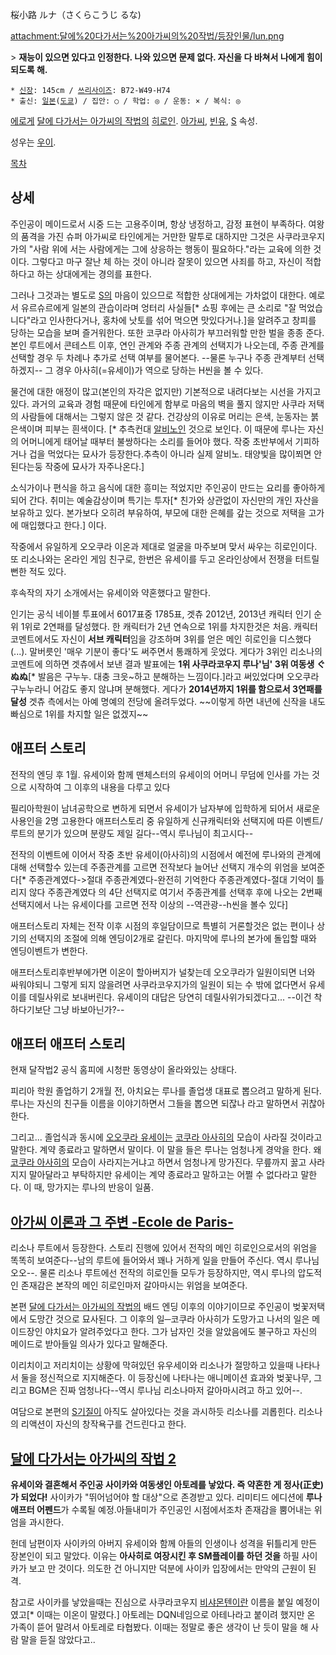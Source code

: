 桜小路 ルナ（さくらこうじ るな)

attachment:달에%20다가서는%20아가씨의%20작법/등장인물/lun.png

> '''재능이 있으면 있다고 인정한다. 나와 있으면 문제 없다. 자신을 다 바쳐서 나에게 힘이 되도록 해.'''

 * [[신장]]: 145cm / [[쓰리사이즈]]: B72-W49-H74
 * 출신: [[일본]]([[도쿄]]) / 집안: ○ / 학업: ◎ / 운동: × / 복식: ◎

[[에로게]] [[달에 다가서는 아가씨의 작법]]의 [[히로인]]. [[아가씨]], [[빈유]], [[사디즘|S]] 속성.

성우는 [[오오하시 아유루|우이]].

[[목차]]
== 상세 ==
주인공이 메이드로서 시중 드는 고용주이며, 항상 냉정하고, 감정 표현이 부족하다. 여왕의 품격을 가진 슈퍼 아가씨로 타인에게는 거만한 말투로 대하지만 그것은 사쿠라코우지 가의 "사람 위에 서는 사람에게는 그에 상응하는 행동이 필요하다."라는 교육에 의한 것이다. 그렇다고 마구 잘난 체 하는 것이 아니라 잘못이 있으면 사죄를 하고, 자신이 적합하다고 하는 상대에게는 경의를 표한다.

그러나 그것과는 별도로 [[사디즘|S]]의 마음이 있으므로 적합한 상대에게는 가차없이 대한다. 예로서 유르슈르에게 일본의 관습이라며 엉터리 사실들[* 쇼핑 후에는 큰 소리로 "잘 먹었습니다"라고 인사한다거나, 홍차에 낫토를 섞어 먹으면 맛있다거나.]을 알려주고 창피를 당하는 모습을 보며 즐거워한다. 또한 코쿠라 아사히가 부끄러워할 만한 벌을 종종 준다. 본인 루트에서 콘테스트 이후, 연인 관계와 주종 관계의 선택지가 나오는데, 주종 관계를 선택할 경우 두 차례나 추가로 선택 여부를 물어본다. --물론 누구나 주종 관계부터 선택하겠지-- 그 경우 아사히(=유세이)가 역으로 당하는 H씬을 볼 수 있다.

물건에 대한 애정이 많고(본인의 자각은 없지만) 기본적으로 내려다보는 시선을 가지고 있다. 과거의 교육과 경험 때문에 타인에게 함부로 마음의 벽을 풀지 않지만 사쿠라 저택의 사람들에 대해서는 그렇지 않은 것 같다. 건강상의 이유로 머리는 은색, 눈동자는 붉은색이며 피부는 흰색이다. [* 추측컨대 [[알비노]]인 것으로 보인다. 이 때문에 루나는 자신의 어머니에게 태어날 때부터 불쌍하다는 소리를 들어야 했다. 작중 초반부에서 기피하거나 겁을 먹었다는 묘사가 등장한다.추측이 아니라 실제 알비노. 태양빛을 많이쬐면 안된다는둥 작중에 묘사가 자주나온다.]

소식가이나 편식을 하고 음식에 대한 흥미는 적었지만 주인공이 만드는 요리를 좋아하게 되어 간다. 취미는 예술감상이며 특기는 투자[* 친가와 상관없이 자신만의 개인 자산을 보유하고 있다. 본가보다 오히려 부유하여, 부모에 대한 은혜를 갚는 것으로 저택을 고가에 매입했다고 한다.] 이다.

작중에서 유일하게 오오쿠라 이온과 제대로 얼굴을 마주보며 맞서 싸우는 히로인이다. 또 리소나와는 온라인 게임 친구로, 한번은 유세이를 두고 온라인상에서 전쟁을 터트릴 뻔한 적도 있다.

후속작의 자기 소개에서는 유세이와 약혼했다고 말한다.

인기는 공식 네이블 투표에서 6017표중 1785표, 겟츄 2012년, 2013년 캐릭터 인기 순위 1위로 2연패를 달성했다. 한 캐릭터가 2년 연속으로 1위를 차지한것은 처음. 캐릭터 코멘트에서도 자신이 '''서브 캐릭터'''임을 강조하며 3위를 얻은 메인 히로인을 디스했다(...). 말버릇인 '매우 기분이 좋다'도 써주면서 통쾌하게 웃었다. 게다가 3위인 리소나의 코멘트에 의하면 겟츄에서 보낸 결과 발표에는 '''1위 사쿠라코우지 루나'님' 3위 여동생 ぐぬぬ'''[* 발음은 구누누. 대충 크읏~하고 분해하는 느낌이다.]라고 써있었다며 오오쿠라 구누누라니 어감도 좋지 않냐며 분해했다.
게다가 '''2014년까지 1위를 함으로서 3연패를 달성''' 겟츄 측에서는 아예 명예의 전당에 올려두었다. ~~이렇게 하면 내년에 신작을 내도 빠심으로 1위를 차지할 일은 없겠지~~

== 애프터 스토리 ==
전작의 엔딩 후 1월. 유세이와 함께 맨체스터의 유세이의 어머니 무덤에 인사를 가는 것으로 시작하여 그 이후의 내용을 다루고 있다

필리아학원이 남녀공학으로 변하게 되면서 유세이가 남자부에 입학하게 되어서 새로운 사용인을 2명 고용한다
애프터스토리 중 유일하게 신규캐릭터와 선택지에 따른 이벤트/루트의 분기가 있으며 분량도 제일 길다--역시 루나님이 최고시다--

전작의 이벤트에 이어서 작중 초반 유세이(아사히)의 시점에서 예전에 루나와의 관계에 대해 선택할수 있는데 주종관계를 고르면 전작보다 늘어난 선택지 개수의 위엄을 보여준다[* 주종관계였다->절대 주종관계였다-완전히 기억한다 주종관계였다-절대 기억이 틀리지 않다 주종관계였다 의 4단 선택지로 여기서 주종관계를 선택후 후에 나오는 2번째 선택지에서 나는 유세이다를 고르면 전작 이상의 --역관광--h씬을 볼수 있다]

애프터스토리 자체는 전작 이후 시점의 후일담이므로 특별히 거론할것은 없는 편이나 상기의 선택지의 조절에 의해 엔딩이2개로 갈린다. 마지막에 루나의 본가에 돌입할 때와 엔딩이벤트가 변한다.

애프터스토리후반부에가면 이온이 할아버지가 널찾는데 오오쿠라가 일원이되면 너와 싸워야되니 그렇게 되지 않을려면 사쿠라코우지가의 일원이 되는 수 밖에 없다면서 유세이를 데릴사위로 보내버린다. 유세이의 대답은 당연히 데릴사위가되겠다고... --이건 착하다기보단 그냥 바보아닌가?--

== 애프터 애프터 스토리 ==
현재 달작법2 공식 홈피에 시청판 동영상이 올라와있는 상태다.

피리아 학원 졸업하기 2개월 전, 아치요는 루나를 졸업생 대표로 뽑으려고 말하게 된다. 루나는 자신의 친구들 이름을 이야기하면서 그들을 뽑으면 되잖나 라고 말하면서 귀찮아한다.

그리고... 졸업식과 동시에 [[오오쿠라 유세이]]는 [[코쿠라 아사히]]의 모습이 사라질 것이라고 말한다. 계약 종료라고 말하면서 말이다. 이 말을 들은 루나는 엄청나게 경악을 한다. 왜 [[코쿠라 아사히]]의 모습이 사라지는거냐고 하면서 엄청나게 망가진다. 무릎까지 꿇고 사라지지 말아달라고 부탁하지만 유세이는 계약 종료라고 말하고는 어쩔 수 없다라고 말한다. 이 때, 망가지는 루나의 반응이 일품.


== [[아가씨 이론과 그 주변 -Ecole de Paris-]] ==
리소나 루트에서 등장한다. 스토리 진행에 있어서 전작의 메인 히로인으로서의 위엄을 똑똑히 보여준다--남의 루트에 들어와서 꽤나 거하게 일을 만들어 주신다. 역시 루나님 오오--. 물론 리소나 루트에선 전작의 히로인들 모두가 등장하지만, 역시 루나의 압도적인 존재감은 본작의 메인 히로인마저 갈아마시는 위엄을 보여준다.

본편 [[달에 다가서는 아가씨의 작법]]의 배드 엔딩 이후의 이야기이므로 주인공이 벚꽃저택에서 도망간 것으로 묘사된다. 그 이후의 일─코쿠라 아사히가 도망가고 나서의 일은 메이드장인 야치요가 알려주었다고 한다. 그가 남자인 것을 알았음에도 불구하고 자신의 메이드로 받아들일 의사가 있다고 말해준다.

이리치이고 저리치이는 상황에 막혀있던 유우세이와 리소나가 절망하고 있을때 나타나서 둘을 정신적으로 지지해준다. 이 등장신에 나타나는 애니메이션 효과와 벚꽃나무, 그리고 BGM은 진짜 엄청나다--역시 루나님 리소나마저 갈아마시려고 하고 있어--.

여담으로 본편의 [[사디즘|S]]기질이 아직도 살아있다는 것을 과시하듯 리소나를 괴롭힌다. 리소나의 리액션이 자신의 창작욕구를 건드린다고 한다.

== [[달에 다가서는 아가씨의 작법 2]] ==
'''유세이와 결혼해서 주인공 사이카와 여동생인 아토레를 낳았다. 즉 약혼한 게 정사(正史)가 되었다!'''
사이카가 "뛰어넘어야 할 대상"으로 존경받고 있다.
리미티드 에디션에 '''루나 애프터 어펜드'''가 수록될 예정.아들내미가 주인공인 시점에서조차 존재감을 뿜어내는 위엄을 과시한다.

헌데 남편이자 사이카의 아버지 유세이와 함께 아들의 인생이나 성격을 뒤틀리게 만든 장본인이 되고 말았다. 이유는 '''아사히로 여장시킨 후 SM플레이를 하던 것을''' 하필 사이카가 보고 만 것이다. 의도한 건 아니지만 덕분에 사이카 입장에서는 만악의 근원이 된 격.

참고로 사이카를 낳았을때는 진심으로 사쿠라코우지 [[비사문천|비샤몬텐]]이란 이름을 붙일 예정이였고[* 이때는 이온이 말렸다.] 아토레는 DQN네임으로 아테나라고 붙이려 했지만 온 가족이 뜯어 말려서 아토레로 타협봤다. 이때는 정말로 좋은 생각이 난 듯이 말을 해 사람 말을 듣질 않았다고..
